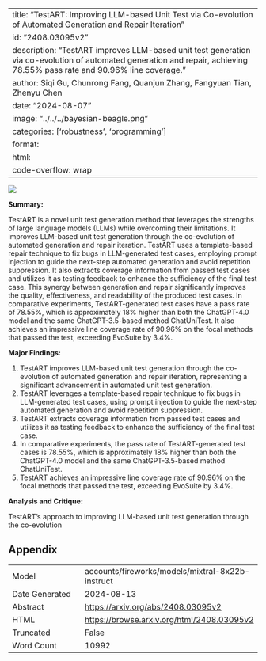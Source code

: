 
---
title: "TestART: Improving LLM-based Unit Test via Co-evolution of Automated Generation and Repair Iteration"
id: "2408.03095v2"
description: "TestART improves LLM-based unit test generation via co-evolution of automated generation and repair, achieving 78.55% pass rate and 90.96% line coverage."
author: Siqi Gu, Chunrong Fang, Quanjun Zhang, Fangyuan Tian, Zhenyu Chen
date: "2024-08-07"
image: "../../../bayesian-beagle.png"
categories: ['robustness', 'programming']
format:
  html:
    code-overflow: wrap
---

![](../../../bayesian-beagle.png)

**Summary:**

TestART is a novel unit test generation method that leverages the strengths of large language models (LLMs) while overcoming their limitations. It improves LLM-based unit test generation through the co-evolution of automated generation and repair iteration. TestART uses a template-based repair technique to fix bugs in LLM-generated test cases, employing prompt injection to guide the next-step automated generation and avoid repetition suppression. It also extracts coverage information from passed test cases and utilizes it as testing feedback to enhance the sufficiency of the final test case. This synergy between generation and repair significantly improves the quality, effectiveness, and readability of the produced test cases. In comparative experiments, TestART-generated test cases have a pass rate of 78.55%, which is approximately 18% higher than both the ChatGPT-4.0 model and the same ChatGPT-3.5-based method ChatUniTest. It also achieves an impressive line coverage rate of 90.96% on the focal methods that passed the test, exceeding EvoSuite by 3.4%.

**Major Findings:**

1. TestART improves LLM-based unit test generation through the co-evolution of automated generation and repair iteration, representing a significant advancement in automated unit test generation.
2. TestART leverages a template-based repair technique to fix bugs in LLM-generated test cases, using prompt injection to guide the next-step automated generation and avoid repetition suppression.
3. TestART extracts coverage information from passed test cases and utilizes it as testing feedback to enhance the sufficiency of the final test case.
4. In comparative experiments, the pass rate of TestART-generated test cases is 78.55%, which is approximately 18% higher than both the ChatGPT-4.0 model and the same ChatGPT-3.5-based method ChatUniTest.
5. TestART achieves an impressive line coverage rate of 90.96% on the focal methods that passed the test, exceeding EvoSuite by 3.4%.

**Analysis and Critique:**

TestART's approach to improving LLM-based unit test generation through the co-evolution

## Appendix

|          |          |
|----------|----------|
| Model     | accounts/fireworks/models/mixtral-8x22b-instruct       |
| Date Generated     | 2024-08-13       |
| Abstract | [https://arxiv.org/abs/2408.03095v2](https://arxiv.org/abs/2408.03095v2)        |
| HTML     | [https://browse.arxiv.org/html/2408.03095v2](https://browse.arxiv.org/html/2408.03095v2)       |
| Truncated       | False       |
| Word Count       | 10992       |